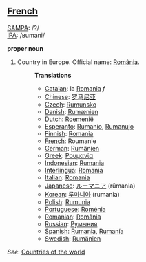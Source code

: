 ==[[French]]==
[[w:SAMPA|SAMPA]]: /?/<br>
[[w:IPA|IPA]]: /ʁumani/

'''proper noun'''

# Country in Europe. Official name: [[România]].
#:'''Translations'''
#:*[[Catalan]]: la [[Romania]] ''f''
#:*[[Chinese]]: [[罗马尼亚]]
#:*[[Czech]]: [[Rumunsko]]
#:*[[Danish]]: [[Rumænien]]
#:*[[Dutch]]: [[Roemenië]]
#:*[[Esperanto]]: [[Rumanio]], [[Rumanujo]]
#:*[[Finnish]]: [[Romania]]
#:*[[French]]: Roumanie
#:*[[German]]: [[Rumänien]]
#:*[[Greek]]: [[Ρουμανία]]
#:*[[Indonesian]]: [[Rumania]]
#:*[[Interlingua]]: [[Romania]]
#:*[[Italian]]: [[Romania]]
#:*[[Japanese]]: [[ルーマニア]] (rūmania)
#:*[[Korean]]: [[루마니아]] (rumania)
#:*[[Polish]]: [[Rumunia]]
#:*[[Portuguese]]: [[Roménia]]
#:*[[Romanian]]: [[România]]
#:*[[Russian]]: [[Румыния]]
#:*[[Spanish]]: [[Rumania]], [[Rumanía]]
#:*[[Swedish]]: [[Rumänien]]

''See'': [[Countries of the world]]